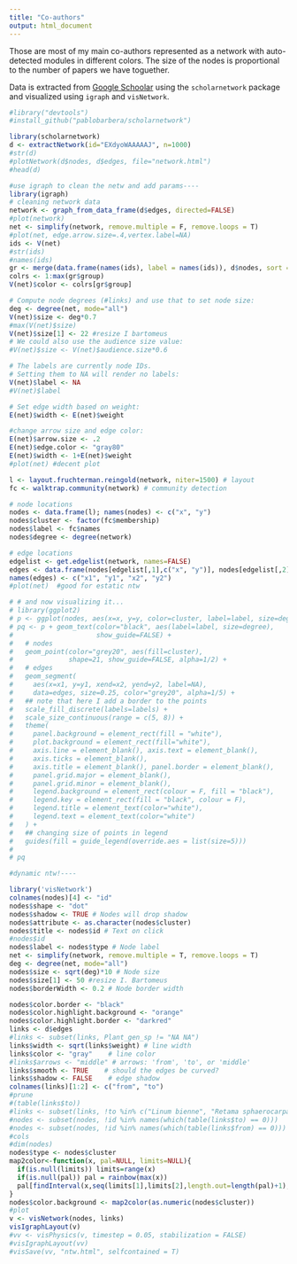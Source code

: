 ```yaml
---
title: "Co-authors"
output: html_document
---
```


Those are most of my main co-authors represented as a network with auto-detected modules in different colors. The size of the nodes is proportional to the number of papers we have toguether. 

Data is extracted from [Google Schoolar](https://scholar.google.com/citations?hl=en&user=EXdyoWAAAAAJ) using the `scholarnetwork` package and visualized using `igraph` and `visNetwork`.


```r
#library("devtools")
#install_github("pablobarbera/scholarnetwork")

library(scholarnetwork)
d <- extractNetwork(id="EXdyoWAAAAAJ", n=1000)
#str(d)
#plotNetwork(d$nodes, d$edges, file="network.html")
#head(d)

#use igraph to clean the netw and add params----
library(igraph)
# cleaning network data
network <- graph_from_data_frame(d$edges, directed=FALSE)
#plot(network)
net <- simplify(network, remove.multiple = F, remove.loops = T) 
#plot(net, edge.arrow.size=.4,vertex.label=NA)
ids <- V(net)
#str(ids)
#names(ids)
gr <- merge(data.frame(names(ids), label = names(ids)), d$nodes, sort = FALSE)
colrs <- 1:max(gr$group)
V(net)$color <- colrs[gr$group]

# Compute node degrees (#links) and use that to set node size:
deg <- degree(net, mode="all")
V(net)$size <- deg*0.7
#max(V(net)$size)
V(net)$size[1] <- 22 #resize I bartomeus
# We could also use the audience size value:
#V(net)$size <- V(net)$audience.size*0.6

# The labels are currently node IDs.
# Setting them to NA will render no labels:
V(net)$label <- NA
#V(net)$label

# Set edge width based on weight:
E(net)$width <- E(net)$weight

#change arrow size and edge color:
E(net)$arrow.size <- .2
E(net)$edge.color <- "gray80"
E(net)$width <- 1+E(net)$weight
#plot(net) #decent plot

l <- layout.fruchterman.reingold(network, niter=1500) # layout
fc <- walktrap.community(network) # community detection

# node locations
nodes <- data.frame(l); names(nodes) <- c("x", "y")
nodes$cluster <- factor(fc$membership)
nodes$label <- fc$names
nodes$degree <- degree(network)

# edge locations
edgelist <- get.edgelist(network, names=FALSE)
edges <- data.frame(nodes[edgelist[,1],c("x", "y")], nodes[edgelist[,2],c("x", "y")])
names(edges) <- c("x1", "y1", "x2", "y2")
#plot(net)  #good for estatic ntw

# # and now visualizing it...
# library(ggplot2)
# p <- ggplot(nodes, aes(x=x, y=y, color=cluster, label=label, size=degree))
# pq <- p + geom_text(color="black", aes(label=label, size=degree),
#                     show_guide=FALSE) +
#   # nodes
#   geom_point(color="grey20", aes(fill=cluster),
#              shape=21, show_guide=FALSE, alpha=1/2) +
#   # edges
#   geom_segment(
#     aes(x=x1, y=y1, xend=x2, yend=y2, label=NA),
#     data=edges, size=0.25, color="grey20", alpha=1/5) +
#   ## note that here I add a border to the points
#   scale_fill_discrete(labels=labels) +
#   scale_size_continuous(range = c(5, 8)) +
#   theme(
#     panel.background = element_rect(fill = "white"),
#     plot.background = element_rect(fill="white"),
#     axis.line = element_blank(), axis.text = element_blank(),
#     axis.ticks = element_blank(),
#     axis.title = element_blank(), panel.border = element_blank(),
#     panel.grid.major = element_blank(),
#     panel.grid.minor = element_blank(),
#     legend.background = element_rect(colour = F, fill = "black"),
#     legend.key = element_rect(fill = "black", colour = F),
#     legend.title = element_text(color="white"),
#     legend.text = element_text(color="white")
#   ) +
#   ## changing size of points in legend
#   guides(fill = guide_legend(override.aes = list(size=5)))
# 
# pq

#dynamic ntw!----

library('visNetwork') 
colnames(nodes)[4] <- "id"
nodes$shape <- "dot"  
nodes$shadow <- TRUE # Nodes will drop shadow
nodes$attribute <- as.character(nodes$cluster) 
nodes$title <- nodes$id # Text on click
#nodes$id
nodes$label <- nodes$type # Node label
net <- simplify(network, remove.multiple = T, remove.loops = T) 
deg <- degree(net, mode="all")
nodes$size <- sqrt(deg)*10 # Node size
nodes$size[1] <- 50 #resize I. Bartomeus
nodes$borderWidth <- 0.2 # Node border width

nodes$color.border <- "black"
nodes$color.highlight.background <- "orange"
nodes$color.highlight.border <- "darkred"
links <- d$edges
#links <- subset(links, Plant_gen_sp != "NA NA")
links$width <- sqrt(links$weight) # line width
links$color <- "gray"    # line color  
#links$arrows <- "middle" # arrows: 'from', 'to', or 'middle'
links$smooth <- TRUE    # should the edges be curved?
links$shadow <- FALSE    # edge shadow
colnames(links)[1:2] <- c("from", "to")
#prune
#(table(links$to))
#links <- subset(links, !to %in% c("Linum bienne", "Retama sphaerocarpa"))
#nodes <- subset(nodes, !id %in% names(which(table(links$to) == 0)))
#nodes <- subset(nodes, !id %in% names(which(table(links$from) == 0)))
#cols
#dim(nodes)
nodes$type <- nodes$cluster
map2color<-function(x, pal=NULL, limits=NULL){
  if(is.null(limits)) limits=range(x)
  if(is.null(pal)) pal = rainbow(max(x))
  pal[findInterval(x,seq(limits[1],limits[2],length.out=length(pal)+1), all.inside=TRUE)]
}
nodes$color.background <- map2color(as.numeric(nodes$cluster))
#plot
v <- visNetwork(nodes, links)
visIgraphLayout(v)
#vv <- visPhysics(v, timestep = 0.05, stabilization = FALSE)
#visIgraphLayout(vv)
#visSave(vv, "ntw.html", selfcontained = T)
```


